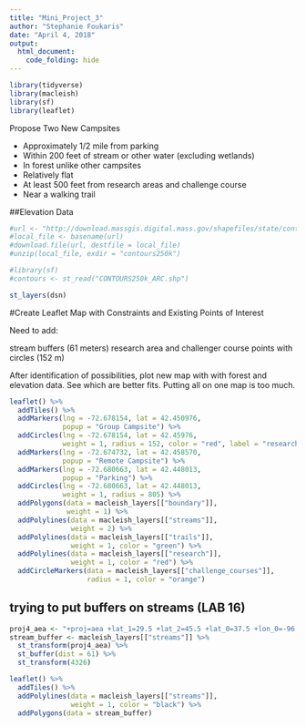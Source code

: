 ```yaml
---
title: "Mini_Project_3"
author: "Stephanie Foukaris"
date: "April 4, 2018"
output: 
  html_document:
    code_folding: hide
---
```



```r
library(tidyverse)
library(macleish)
library(sf)
library(leaflet)
```


Propose Two New Campsites

- Approximately 1/2 mile from parking
- Within 200 feet of stream or other water (excluding wetlands)
- In forest unlike other campsites
- Relatively flat
- At least 500 feet from research areas and challenge course
- Near a walking trail


##Elevation Data

```r
#url <- "http://download.massgis.digital.mass.gov/shapefiles/state/contours250k.zip"
#local_file <- basename(url)
#download.file(url, destfile = local_file)
#unzip(local_file, exdir = "contours250k")
```

```r
#library(sf)
#contours <- st_read("CONTOURS250k_ARC.shp")
```

```r
st_layers(dsn)
```

#Create Leaflet Map with Constraints and Existing Points of Interest

Need to add:

stream buffers (61 meters)
research area and challenger course points with circles (152 m)

After identification of possibilities, plot new map with with forest and elevation data.  See which are better fits. Putting all on one map is too much.

```r
leaflet() %>%
  addTiles() %>%
  addMarkers(lng = -72.678154, lat = 42.450976, 
             popup = "Group Campsite") %>%
  addCircles(lng = -72.678154, lat = 42.45976, 
             weight = 1, radius = 152, color = "red", label = "research/challenge buffer size") %>%
  addMarkers(lng = -72.674732, lat = 42.458570, 
             popup = "Remote Campsite") %>%
  addMarkers(lng = -72.680663, lat = 42.448013, 
             popup = "Parking") %>%
  addCircles(lng = -72.680663, lat = 42.448013, 
             weight = 1, radius = 805) %>%
  addPolygons(data = macleish_layers[["boundary"]],
              weight = 1) %>%
  addPolylines(data = macleish_layers[["streams"]], 
               weight = 2) %>%
  addPolylines(data = macleish_layers[["trails"]], 
               weight = 1, color = "green") %>%
  addPolylines(data = macleish_layers[["research"]], 
               weight = 1, color = "red") %>%
  addCircleMarkers(data = macleish_layers[["challenge_courses"]], 
                   radius = 1, color = "orange")
```


## trying to put buffers on streams (LAB 16)

```r
proj4_aea <- "+proj=aea +lat_1=29.5 +lat_2=45.5 +lat_0=37.5 +lon_0=-96 +x_0=0 +y_0=0 +ellps=GRS80 +datum=NAD83 +units=m +no_defs" %>%
stream_buffer <- macleish_layers[["streams"]] %>%
  st_transform(proj4_aea) %>%
  st_buffer(dist = 61) %>%
  st_transform(4326)

leaflet() %>%
  addTiles() %>%
  addPolylines(data = macleish_layers[["streams"]], 
               weight = 1, color = "black") %>%
  addPolygons(data = stream_buffer)
```

